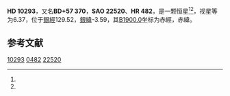 {{Starbox begin
| name = HD 10293
}}
{{Starbox observe
| epoch = [[J2000.0|J2000.0]]
| constell = {{星座名待查}}<ref name=SIMBAD>{{cite web
 | url=http://simbad.u-strasbg.fr/simbad/sim-id?Ident=HR+482
 | title=Pulsating variable Star
 | publisher=Centre de Données astronomiques de Strasbourg
 | work=SIMBAD
 | accessdate=2012-07-13
 | archive-date=2016-03-16
 | archive-url=https://web.archive.org/web/20160316230541/http://simbad.u-strasbg.fr/simbad/sim-id?Ident=HR+482
 | dead-url=no
 }}</ref><ref name=DATA>{{cite web
 | url=http://vizier.u-strasbg.fr/viz-bin/VizieR-5?-out.add=.&-source=5050&-corr=PK=HR&-out.max=9999&HR=482
 | title=VizieR Detailed Page
 | accessdate=2012-07-13
 | archive-date=2016-03-05
 | archive-url=https://web.archive.org/web/20160305050056/http://vizier.u-strasbg.fr/viz-bin/VizieR-5?-out.add=.&-source=5050&-corr=PK=HR&-out.max=9999&HR=482
 | dead-url=no
 }}</ref>
| 星官 = 
| ra = {{RA|1|42|17.8}}<ref name=SIMBAD /><ref name=DATA />
| dec = {{DEC|+58|37|40}}<ref name=SIMBAD /><ref name=DATA />
| appmag_v = 6.37<ref name=SIMBAD /><ref name=DATA />
}}
{{Starbox character
| class = B8III<ref name=SIMBAD /><ref name=DATA />
| b-v = -0.02<ref name=SIMBAD /><ref name=DATA />
| u-b = -0.45<ref name=SIMBAD /><ref name=DATA />
| r-i = <ref name=SIMBAD /><ref name=DATA />
| variable = 
}}
{{Starbox astrometry
| radial_v = -0.45
| prop_mo_ra = -4
| parallax = 
| p_error = 
}}
{{Starbox catalog
| names =BD+57 370，[[SAO星表|SAO]] 22520，[[HD星表|HD]] 10293，[[HR星表|HR]] 482}}
{{Starbox reference |Simbad=HR+482}}
{{Starbox end}}

'''HD 10293'''，又名'''BD+57 370'''，'''SAO 22520'''、'''HR 482'''，是一颗恒星<ref name=SIMBAD /><ref name=DATA />，视星等为6.37，位于[[銀道座標系|銀經]]129.52，[[銀道座標系|銀緯]]-3.59，其[[B1900.0|B1900.0]]坐标为赤經{{RA|1|35|39.3}}，赤緯{{DEC|+58|-3.59|20}}。

== 参考文献 ==
{{reflist}}

{{star-stub}}

[[Category:HD和HDE天體|10293]]
[[Category:HR天體|0482]]
[[Category:SAO天體|22520]]